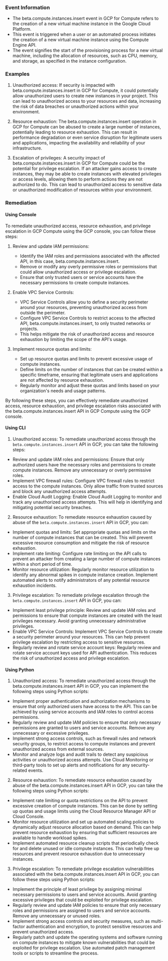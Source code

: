 
### Event Information

- The beta.compute.instances.insert event in GCP for Compute refers to the creation of a new virtual machine instance in the Google Cloud Platform.
- This event is triggered when a user or an automated process initiates the creation of a new virtual machine instance using the Compute Engine API.
- The event signifies the start of the provisioning process for a new virtual machine, including the allocation of resources, such as CPU, memory, and storage, as specified in the instance configuration.


### Examples

1. Unauthorized access: If security is impacted with beta.compute.instances.insert in GCP for Compute, it could potentially allow unauthorized users to create new instances in your project. This can lead to unauthorized access to your resources and data, increasing the risk of data breaches or unauthorized actions within your environment.

2. Resource exhaustion: The beta.compute.instances.insert operation in GCP for Compute can be abused to create a large number of instances, potentially leading to resource exhaustion. This can result in performance degradation or even service disruption for legitimate users and applications, impacting the availability and reliability of your infrastructure.

3. Escalation of privileges: A security impact of beta.compute.instances.insert in GCP for Compute could be the potential for privilege escalation. If an attacker gains access to create instances, they may be able to create instances with elevated privileges or access levels, allowing them to perform actions they are not authorized to do. This can lead to unauthorized access to sensitive data or unauthorized modification of resources within your environment.

### Remediation

#### Using Console

To remediate unauthorized access, resource exhaustion, and privilege escalation in GCP Compute using the GCP console, you can follow these steps:

1. Review and update IAM permissions:
   - Identify the IAM roles and permissions associated with the affected API, in this case, beta.compute.instances.insert.
   - Remove or modify any overly permissive roles or permissions that could allow unauthorized access or privilege escalation.
   - Ensure that only trusted users or service accounts have the necessary permissions to create compute instances.

2. Enable VPC Service Controls:
   - VPC Service Controls allow you to define a security perimeter around your resources, preventing unauthorized access from outside the perimeter.
   - Configure VPC Service Controls to restrict access to the affected API, beta.compute.instances.insert, to only trusted networks or projects.
   - This helps mitigate the risk of unauthorized access and resource exhaustion by limiting the scope of the API's usage.

3. Implement resource quotas and limits:
   - Set up resource quotas and limits to prevent excessive usage of compute instances.
   - Define limits on the number of instances that can be created within a specific timeframe, ensuring that legitimate users and applications are not affected by resource exhaustion.
   - Regularly monitor and adjust these quotas and limits based on your organization's needs and usage patterns.

By following these steps, you can effectively remediate unauthorized access, resource exhaustion, and privilege escalation risks associated with the beta.compute.instances.insert API in GCP Compute using the GCP console.

#### Using CLI

1. Unauthorized access: To remediate unauthorized access through the `beta.compute.instances.insert` API in GCP, you can take the following steps:

- Review and update IAM roles and permissions: Ensure that only authorized users have the necessary roles and permissions to create compute instances. Remove any unnecessary or overly permissive roles.
- Implement VPC firewall rules: Configure VPC firewall rules to restrict access to the compute instances. Only allow traffic from trusted sources and block any unauthorized access attempts.
- Enable Cloud Audit Logging: Enable Cloud Audit Logging to monitor and track any unauthorized access attempts. This will help in identifying and mitigating potential security breaches.

2. Resource exhaustion: To remediate resource exhaustion caused by abuse of the `beta.compute.instances.insert` API in GCP, you can:

- Implement quotas and limits: Set appropriate quotas and limits on the number of compute instances that can be created. This will prevent excessive resource consumption and mitigate the risk of resource exhaustion.
- Implement rate limiting: Configure rate limiting on the API calls to prevent an attacker from creating a large number of compute instances within a short period of time.
- Monitor resource utilization: Regularly monitor resource utilization to identify any abnormal spikes in compute instance creation. Implement automated alerts to notify administrators of any potential resource exhaustion incidents.

3. Privilege escalation: To remediate privilege escalation through the `beta.compute.instances.insert` API in GCP, you can:

- Implement least privilege principle: Review and update IAM roles and permissions to ensure that compute instances are created with the least privileges necessary. Avoid granting unnecessary administrative privileges.
- Enable VPC Service Controls: Implement VPC Service Controls to create a security perimeter around your resources. This can help prevent privilege escalation by restricting access to sensitive resources.
- Regularly review and rotate service account keys: Regularly review and rotate service account keys used for API authentication. This reduces the risk of unauthorized access and privilege escalation.

#### Using Python

1. Unauthorized access: To remediate unauthorized access through the beta.compute.instances.insert API in GCP, you can implement the following steps using Python scripts:

- Implement proper authentication and authorization mechanisms to ensure that only authorized users have access to the API. This can be achieved by using service accounts and IAM roles to control access permissions.
- Regularly review and update IAM policies to ensure that only necessary permissions are granted to users and service accounts. Remove any unnecessary or excessive privileges.
- Implement strong access controls, such as firewall rules and network security groups, to restrict access to compute instances and prevent unauthorized access from external sources.
- Monitor and analyze logs and audit trails to detect any suspicious activities or unauthorized access attempts. Use Cloud Monitoring or third-party tools to set up alerts and notifications for any security-related events.

2. Resource exhaustion: To remediate resource exhaustion caused by abuse of the beta.compute.instances.insert API in GCP, you can take the following steps using Python scripts:

- Implement rate limiting or quota restrictions on the API to prevent excessive creation of compute instances. This can be done by setting up quotas and usage limits using the Cloud Resource Manager API or Cloud Console.
- Monitor resource utilization and set up automated scaling policies to dynamically adjust resource allocation based on demand. This can help prevent resource exhaustion by ensuring that sufficient resources are available to handle workload spikes.
- Implement automated resource cleanup scripts that periodically check for and delete unused or idle compute instances. This can help free up resources and prevent resource exhaustion due to unnecessary instances.

3. Privilege escalation: To remediate privilege escalation vulnerabilities associated with the beta.compute.instances.insert API in GCP, you can follow these steps using Python scripts:

- Implement the principle of least privilege by assigning minimal necessary permissions to users and service accounts. Avoid granting excessive privileges that could be exploited for privilege escalation.
- Regularly review and update IAM policies to ensure that only necessary roles and permissions are assigned to users and service accounts. Remove any unnecessary or unused roles.
- Implement strong access controls and security measures, such as multi-factor authentication and encryption, to protect sensitive resources and prevent unauthorized access.
- Regularly patch and update the operating systems and software running on compute instances to mitigate known vulnerabilities that could be exploited for privilege escalation. Use automated patch management tools or scripts to streamline the process.

